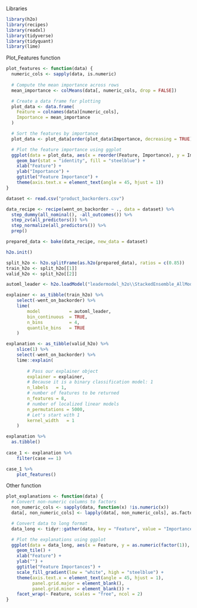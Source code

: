 Libraries
```{r}
library(h2o)
library(recipes)
library(readxl)
library(tidyverse)
library(tidyquant)
library(lime)
```

Plot_Features function
```{r}
plot_features <- function(data) {
  numeric_cols <- sapply(data, is.numeric)
  
  # Compute the mean importance across rows
  mean_importance <- colMeans(data[, numeric_cols, drop = FALSE])

  # Create a data frame for plotting
  plot_data <- data.frame(
    Feature = colnames(data)[numeric_cols],
    Importance = mean_importance
  )

  # Sort the features by importance
  plot_data <- plot_data[order(plot_data$Importance, decreasing = TRUE), ]

  # Plot the feature importance using ggplot
  ggplot(data = plot_data, aes(x = reorder(Feature, Importance), y = Importance)) +
    geom_bar(stat = "identity", fill = "steelblue") +
    xlab("Feature") +
    ylab("Importance") +
    ggtitle("Feature Importance") +
    theme(axis.text.x = element_text(angle = 45, hjust = 1))
}
```

```{r}
dataset <- read.csv("product_backorders.csv")

data_recipe <- recipe(went_on_backorder ~ ., data = dataset) %>%
  step_dummy(all_nominal(), -all_outcomes()) %>%
  step_zv(all_predictors()) %>%
  step_normalize(all_predictors()) %>%
  prep()

prepared_data <- bake(data_recipe, new_data = dataset)

h2o.init()

split_h2o <- h2o.splitFrame(as.h2o(prepared_data), ratios = c(0.85))
train_h2o <- split_h2o[[1]]
valid_h2o <- split_h2o[[2]]

automl_leader <- h2o.loadModel("leadermodel_h2o\\StackedEnsemble_AllModels_4_AutoML_11_20230615_00001")

explainer <- as_tibble(train_h2o) %>%
    select(-went_on_backorder) %>%
    lime(
        model           = automl_leader,
        bin_continuous  = TRUE,
        n_bins          = 4,
        quantile_bins   = TRUE
    )
```

```{r}
explanation <- as_tibble(valid_h2o) %>%
    slice(1) %>%
    select(-went_on_backorder) %>%
    lime::explain(
    
        # Pass our explainer object
        explainer = explainer,
        # Because it is a binary classification model: 1
        n_labels   = 1,
        # number of features to be returned
        n_features = 8,
        # number of localized linear models
        n_permutations = 5000,
        # Let's start with 1
        kernel_width   = 1
    )
```

```{r}
explanation %>% 
  as.tibble()
  
case_1 <- explanation %>%
    filter(case == 1)

case_1 %>%
    plot_features()
```

Other function
```{r}
plot_explanations <- function(data) {
  # Convert non-numeric columns to factors
  non_numeric_cols <- sapply(data, function(x) !is.numeric(x))
  data[, non_numeric_cols] <- lapply(data[, non_numeric_cols], as.factor)

  # Convert data to long format
  data_long <- tidyr::gather(data, key = "Feature", value = "Importance")

  # Plot the explanations using ggplot
  ggplot(data = data_long, aes(x = Feature, y = as.numeric(factor(1)), fill = Importance)) +
    geom_tile() +
    xlab("Feature") +
    ylab("") +
    ggtitle("Feature Importances") +
    scale_fill_gradient(low = "white", high = "steelblue") +
    theme(axis.text.x = element_text(angle = 45, hjust = 1),
          panel.grid.major = element_blank(),
          panel.grid.minor = element_blank()) +
    facet_wrap(~ Feature, scales = "free", ncol = 2)
}
```
